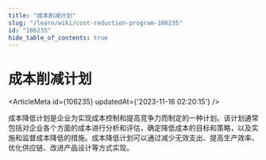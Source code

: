 ```yaml
---
title: "成本削减计划"
slug: "/learn/wiki/cost-reduction-program-106235"
id: "106235"
hide_table_of_contents: true
---
```



# 成本削减计划

<ArticleMeta id={106235} updatedAt={'2023-11-16 02:20:15'} />
<div className='border-solid border-b border-t-0 my-4 border-[var(--ifm-color-gray-300)]' />

成本降低计划是企业为实现成本控制和提高竞争力而制定的一种计划。该计划通常包括对企业各个方面的成本进行分析和评估，确定降低成本的目标和策略，以及实施和监督成本降低的措施。成本降低计划可以通过减少无效支出、提高生产效率、优化供应链、改进产品设计等方式实现。
